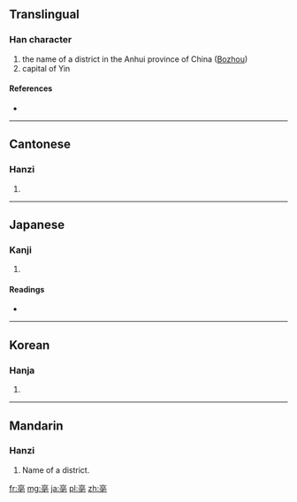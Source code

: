 ==Translingual==

===Han character===
{{Han char|rn=8|rad=亠|as=08|sn=10|four=0071<sub>4</sub>|canj=卜口月心 (YRBP)}}

# the name of a district in the Anhui province of China ([[wikipedia:Bozhou|Bozhou]])
# capital of Yin

====References====
* {{Han ref|kx=0089.090|dkj=00312|dj=0188.230|hdz=10287.090|uh=4EB3|ud=20147|bh=ADBD|bd=44477}}

----

==Cantonese==

===Hanzi===
{{yue-hanzi|jyut=|y=bok3}}

# {{defn|Cantonese|sort=亠08}}

----

==Japanese==

===Kanji===
{{ja-kanji|grade=|rs=亠08}}

# {{defn|Japanese|sort=亠08}}

====Readings====
* {{ja-readings|on=[[はく]] (haku), [[ばく]] (baku)|kun=}}

----

==Korean==

===Hanja===
{{ko-hanja|hangeul=박|rv=bak|mr=pak}}

# {{defn|Korean|sort=亠08}}

----

==Mandarin==

===Hanzi===
{{cmn-hanzi|pin=[[bó]] ([[bo2]]) [PRC], [[bò]] ([[bo4]]) [ROC], [[dàn]] ([[dan4]])|wg=po<sup>2</sup> [PRC], po<sup>4</sup> [ROC], tan<sup>4</sup>}}

# Name of a district.

[[fr:亳]]
[[mg:亳]]
[[ja:亳]]
[[pl:亳]]
[[zh:亳]]